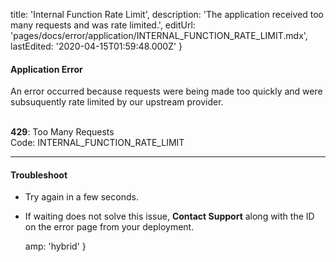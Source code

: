 
  title: 'Internal Function Rate Limit',
  description:
    'The application received too many requests and was rate limited.',
  editUrl: 'pages/docs/error/application/INTERNAL_FUNCTION_RATE_LIMIT.mdx',
  lastEdited: '2020-04-15T01:59:48.000Z'
}

#### Application Error

An error occurred because requests were being made too quickly and were subsuquently rate limited by our upstream provider.

<br />

<Note label={false}>
  <b>429</b>: Too Many Requests
  <br />
  Code: <InlineCode>INTERNAL_FUNCTION_RATE_LIMIT</InlineCode>
</Note>

---

#### Troubleshoot

- Try again in a few seconds.
- If waiting does not solve this issue, **<EmailLink type="support">Contact Support</EmailLink>** along with the ID on the error page from your deployment.


  amp: 'hybrid'
}
